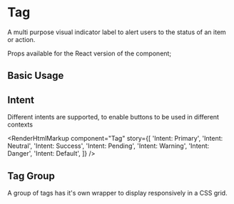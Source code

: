 
<Meta of={TagStories} />

# Tag

A multi purpose visual indicator label to alert users to the status of an item or action.

Props available for the React version of the component;

<ArgsTable of={Tag} />

## Basic Usage

<Canvas of={TagStories.BasicUsage} />

<RenderHtmlMarkup component="Tag" story="Basic Usage" />

## Intent

Different intents are supported, to enable buttons to be used in different contexts

<Canvas>
  <Story of={TagStories.IntentPrimary} />
  <Story of={TagStories.IntentNeutral} />
  <Story of={TagStories.IntentSuccess} />
  <Story of={TagStories.IntentPending} />
  <Story of={TagStories.IntentWarning} />
  <Story of={TagStories.IntentDanger} />
  <Story of={TagStories.IntentDefault} />
</Canvas>

<RenderHtmlMarkup
  component="Tag"
  story={[
    'Intent: Primary',
    'Intent: Neutral',
    'Intent: Success',
    'Intent: Pending',
    'Intent: Warning',
    'Intent: Danger',
    'Intent: Default',
  ]}
/>

## Tag Group

A group of tags has it's own wrapper to display responsively in a CSS grid.

<Canvas of={TagStories.TagGroupUsage} />

<RenderHtmlMarkup component="Tag" story="Tag Group Usage" />

